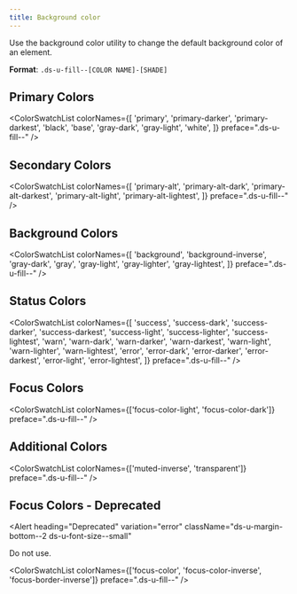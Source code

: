 ```yaml
---
title: Background color
---
```



Use the background color utility to change the default background color of an element.

**Format**: `.ds-u-fill--[COLOR NAME]-[SHADE]`

## Primary Colors

<ColorSwatchList
  colorNames={[
    'primary',
    'primary-darker',
    'primary-darkest',
    'black',
    'base',
    'gray-dark',
    'gray-light',
    'white',
  ]}
  preface=".ds-u-fill--"
/>

## Secondary Colors

<ColorSwatchList
  colorNames={[
    'primary-alt',
    'primary-alt-dark',
    'primary-alt-darkest',
    'primary-alt-light',
    'primary-alt-lightest',
  ]}
  preface=".ds-u-fill--"
/>

## Background Colors

<ColorSwatchList
  colorNames={[
    'background',
    'background-inverse',
    'gray-dark',
    'gray',
    'gray-light',
    'gray-lighter',
    'gray-lightest',
  ]}
  preface=".ds-u-fill--"
/>

## Status Colors

<ColorSwatchList
  colorNames={[
    'success',
    'success-dark',
    'success-darker',
    'success-darkest',
    'success-light',
    'success-lighter',
    'success-lightest',
    'warn',
    'warn-dark',
    'warn-darker',
    'warn-darkest',
    'warn-light',
    'warn-lighter',
    'warn-lightest',
    'error',
    'error-dark',
    'error-darker',
    'error-darkest',
    'error-light',
    'error-lightest',
  ]}
  preface=".ds-u-fill--"
/>

## Focus Colors

<ColorSwatchList colorNames={['focus-color-light', 'focus-color-dark']} preface=".ds-u-fill--" />

## Additional Colors

<ColorSwatchList colorNames={['muted-inverse', 'transparent']} preface=".ds-u-fill--" />

## Focus Colors - Deprecated

<Alert
  heading="Deprecated"
  variation="error"
  className="ds-u-margin-bottom--2 ds-u-font-size--small"
>
  <p class="ds-c-alert__text">Do not use.</p>
</Alert>

<ColorSwatchList
  colorNames={['focus-color', 'focus-color-inverse', 'focus-border-inverse']}
  preface=".ds-u-fill--"
/>
